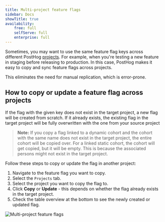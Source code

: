 ```yaml
---
title: Multi-project feature flags
sidebar: Docs
showTitle: true
availability:
    free: full
    selfServe: full
    enterprise: full
---
```


Sometimes, you may want to use the same feature flag keys across different PostHog [projects](/docs/data/organizations-and-projects). For example, when you're testing a new feature in staging before releasing to production. In this case, PostHog makes it easy to copy and sync feature flags across projects.

This eliminates the need for manual replication, which is error-prone.

## How to copy or update a feature flag across projects


If the flag with the given key does not exist in the target project, a new flag will be created from scratch. If it already exists, the existing flag in the target project will be fully overwritten with the one from your source project

> **Note:** If you copy a flag linked to a dynamic cohort and the cohort with the same name does not exist in the target project, the entire cohort will be copied over. For a linked static cohort, the cohort will get copied, but it will be empty. This is because the associated persons might not exist in the target project.

Follow these steps to copy or update the flag in another project:

1. Navigate to the feature flag you want to copy.
2. Select the `Projects` tab.
3. Select the project you want to copy the flag to.
4. Click __Copy__ or __Update__ - this depends on whether the flag already exists in the target project.
5. Check the table overview at the bottom to see the newly created or updated flag.

![Multi-project feature flags](../../images/features/feature-flags/multi-project-feature-flags.png)